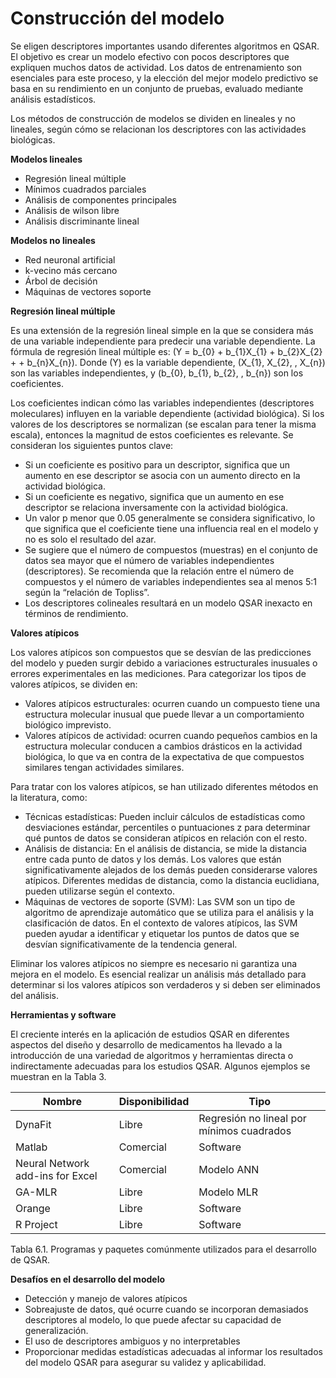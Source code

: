 # Construcción del modelo

Se eligen descriptores importantes usando diferentes algoritmos en QSAR. El objetivo es crear un modelo efectivo con pocos descriptores que expliquen muchos datos de actividad. Los datos de entrenamiento son esenciales para este proceso, y la elección del mejor modelo predictivo se basa en su rendimiento en un conjunto de pruebas, evaluado mediante análisis estadísticos. 

Los métodos de construcción de modelos se dividen en lineales y no lineales, según cómo se relacionan los descriptores con las actividades biológicas.

**Modelos lineales**

- Regresión lineal múltiple
- Mínimos cuadrados parciales
- Análisis de componentes principales
- Análisis de wilson libre
- Análisis discriminante lineal

**Modelos no lineales**

- Red neuronal artificial
- k-vecino más cercano
- Árbol de decisión
- Máquinas de vectores soporte

**Regresión lineal múltiple**

Es una extensión de la regresión lineal simple en la que se considera más de una variable independiente para predecir una variable dependiente. 
La fórmula de regresión lineal múltiple es: \(Y = b_{0} + b_{1}X_{1} + b_{2}X_{2} + \ldots + b_{n}X_{n}\).
Donde \(Y\) es la variable dependiente, \(X_{1}, X_{2}, \ldots, X_{n}\) son las variables independientes, y \(b_{0}, b_{1}, b_{2}, \ldots, b_{n}\) son los coeficientes.

Los coeficientes indican cómo las variables independientes (descriptores moleculares) influyen en la variable dependiente (actividad biológica). Si los valores de los descriptores se normalizan (se escalan para tener la misma escala), entonces la magnitud de estos coeficientes es relevante. Se consideran los siguientes puntos clave:

- Si un coeficiente es positivo para un descriptor, significa que un aumento en ese descriptor se asocia con un aumento directo en la actividad biológica.
- Si un coeficiente es negativo, significa que un aumento en ese descriptor se relaciona inversamente con la actividad biológica.
- Un valor p menor que 0.05 generalmente se considera significativo, lo que significa que el coeficiente tiene una influencia real en el modelo y no es solo el resultado del azar.
- Se sugiere que el número de compuestos (muestras) en el conjunto de datos sea mayor que el número de variables independientes (descriptores). Se recomienda que la relación entre el número de compuestos y el número de variables independientes sea al menos 5:1 según la "relación de Topliss".
- Los descriptores colineales resultará en un modelo QSAR inexacto en términos de rendimiento.

**Valores atípicos**

Los valores atípicos son compuestos que se desvían de las predicciones del modelo y pueden surgir debido a variaciones estructurales inusuales o errores experimentales en las mediciones. Para categorizar los tipos de valores atípicos, se dividen en:

- Valores atípicos estructurales: ocurren cuando un compuesto tiene una estructura molecular inusual que puede llevar a un comportamiento biológico imprevisto.
- Valores atípicos de actividad: ocurren cuando pequeños cambios en la estructura molecular conducen a cambios drásticos en la actividad biológica, lo que va en contra de la expectativa de que compuestos similares tengan actividades similares.

Para tratar con los valores atípicos, se han utilizado diferentes métodos en la literatura, como:

- Técnicas estadísticas: Pueden incluir cálculos de estadísticas como desviaciones estándar, percentiles o puntuaciones z para determinar qué puntos de datos se consideran atípicos en relación con el resto. 
- Análisis de distancia: En el análisis de distancia, se mide la distancia entre cada punto de datos y los demás. Los valores que están significativamente alejados de los demás pueden considerarse valores atípicos. Diferentes medidas de distancia, como la distancia euclidiana, pueden utilizarse según el contexto.
- Máquinas de vectores de soporte (SVM): Las SVM son un tipo de algoritmo de aprendizaje automático que se utiliza para el análisis y la clasificación de datos. En el contexto de valores atípicos, las SVM pueden ayudar a identificar y etiquetar los puntos de datos que se desvían significativamente de la tendencia general.

Eliminar los valores atípicos no siempre es necesario ni garantiza una mejora en el modelo. Es esencial realizar un análisis más detallado para determinar si los valores atípicos son verdaderos y si deben ser eliminados del análisis.

**Herramientas y software**

El creciente interés en la aplicación de estudios QSAR en diferentes aspectos del diseño y desarrollo de medicamentos ha llevado a la introducción de una variedad de algoritmos y herramientas directa o indirectamente adecuadas para los estudios QSAR. Algunos ejemplos se muestran en la Tabla 3.

| Nombre                           | Disponibilidad | Tipo                                      |
|----------------------------------|----------------|-------------------------------------------|
| DynaFit                          | Libre          | Regresión no lineal por mínimos cuadrados |
| Matlab                           | Comercial      | Software                                  |
| Neural Network add-ins for Excel | Comercial      | Modelo ANN                                |
| GA-MLR                           | Libre          | Modelo MLR                                |
| Orange                           | Libre          | Software                                  |
| R Project                        | Libre          | Software                                  |

Tabla 6.1. Programas y paquetes comúnmente utilizados para el desarrollo de QSAR.


**Desafíos en el desarrollo del modelo**

- Detección y manejo de valores atípicos
- Sobreajuste de datos, qué ocurre cuando se incorporan demasiados descriptores al modelo, lo que puede afectar su capacidad de generalización.
- El uso de descriptores ambiguos y no interpretables
- Proporcionar medidas estadísticas adecuadas al informar los resultados del modelo QSAR para asegurar su validez y aplicabilidad.
